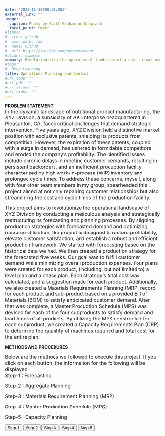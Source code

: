 ```yaml
---
date: "2023-11-30T00:00:00Z"
external_link: ""
image:
  caption: Photo by Scott-Graham on Unsplash
  focal_point: Smart
#links:
#- icon: github
#  icon_pack: fab
#  name: Github
#  url: https://twitter.com/georgecushen
#slides: example
summary: Revolutionizing the operational landscape of a nutritional product manufacturing organization 
#tags:
#- Deep Learning
title: Operations Planning and Control
#url_code: ""
#url_pdf: ""
#url_slides: ""
#url_video: ""
---
```


**PROBLEM STATEMENT**  
<span style="font-size: medium;">In the dynamic landscape of nutritional product manufacturing, the XYZ Division, a subsidiary of AK Enterprise headquartered in Pleasanton, CA, faces critical challenges that demand strategic intervention. Five years ago, XYZ Division held a distinctive market position with exclusive patents, shielding its products from competition. However, the expiration of these patents, coupled with a surge in demand, has ushered in formidable competitors and eroded the company's profitability. The identified issues include chronic delays in meeting customer demands, resulting in persistent backorders, and an inefficient production facility characterized by high work-in-process (WIP) inventory and prolonged cycle times. To address these concerns, myself, along with four other team members in my group, spearheaded this project aimed at not only repairing customer relationships but also streamlining the cost and cycle times of the production facility.</span>  
  
<span style="font-size: medium;">This project aims to revolutionize the operational landscape of XYZ Division by conducting a meticulous analysis and strategically restructuring its forecasting and planning processes. By aligning production strategies with forecasted demand and optimizing resource utilization, the project is designed to restore profitability, elevate customer satisfaction, and establish a robust and efficient production framework. We started with forecasting based on the historical data we had. We then created a production strategy for the forecasted five weeks. Our goal was to fulfill customer demand while minimizing overall production expenses. Four plans were created for each product, (including, but not limited to) a level plan and a chase plan. Each strategy’s total cost was calculated, and a suggestion made for each product. Additionally, we also created a Materials Requirements Planning (MRP) record for each product and sub-product based on a provided Bill of Materials (BOM) to satisfy anticipated customer demand. After that was complete, a Master Production Schedule (MPS) was devised for each of the four subproducts to satisfy demand and lead times of all products. By utilizing the MPS constructed for each subproduct, we created a Capacity Requirements Plan (CRP) to determine the quantity of machines required and total cost for the entire plan.</span>  
  
**METHODS AND PROCEDURES** 

<span style="font-size: medium;">Below are the methods we followed to execute this project. If you click on each button, the information for the following will be displayed:</span>  
<span style="font-size: medium;">Step-1 : Forecasting</span>  

<span style="font-size: medium;">Step-2 : Aggregate Planning</span>  

<span style="font-size: medium;">Step-3 : Materials Requirement Planning (MRP) </span>  

<span style="font-size: medium;">Step-4 : Master Production Schedule (MPS) </span>  

<span style="font-size: medium;">Step-5 : Capacity Planning</span>  

<html lang="en">
<head>
<meta charset="UTF-8">
<meta name="viewport" content="width=device-width, initial-scale=1.0">
<title>Hidden Content Demo</title>
<style>
  .hidden {
    display: none;
  }
</style>
</head>
<body>

<script>
let currentContent = null;

  function toggleContent(id) {
    if (currentContent !== null) {
      currentContent.classList.add('hidden');
    }
    var content = document.getElementById(id);
    content.classList.remove('hidden');
    currentContent = content;
  }
</script>

<button onclick="toggleContent('Step-1')">Step-1</button>
<button onclick="toggleContent('Step-2')">Step-2</button>
<button onclick="toggleContent('Step-3')">Step-3</button> 
<button onclick="toggleContent('Step-4')">Step-4</button>
<button onclick="toggleContent('Step-5')">Step-5</button>

<div id="Step-1" class="hidden">
<span style="font-size: medium;">FORECASTING</span>  

<span style="font-size: medium;">The initial objective of the team was to define a plan for forecasting the demand of each product. Each member took on a product and produced a forecast for the following five weeks. To verify the effectiveness of the forecast methodology, our team was required to have a Mean Absolute Deviation (MAD) value of less than ten for each product when applied to the ten most recent weeks. Essentially, the first ten weeks are used to forecast, and the final ten are used to authenticate said forecast. Our team was also asked to research and recommend four new methodologies that could be considered when forecasting for each product.</span>  

<span style="font-size: medium;">FORECASTING USING STANDARD METHODS</span>  

<span style="font-size: medium;">The 20-week historical data of the five products were first analyzed visually using line charts to understand their sales pattern. Products 1, 4 and 5 did not have any seasonality in the data. However, product 1 had a flat trend line, product 4 had an increasing trend line and product 5 had a decreasing trend line. For product 2, we detected a seasonal pattern. Product 3 data also showed clear signs of seasonality with trend. Based on our analysis, we used the appropriate forecasting methods along with smoothing constants to handle the trend and seasonality for each of the products. We used the method of Exponential Smoothing with Trend Adjustment for Products 1, 4 and 5; Exponential Smoothing with Seasonality for Product 2 and Exponential Smoothing with Seasonality and Trend for Product 3. For product 3, it was not possible to forecast for week 25. As the seasonal pattern repeated every 4 weeks, the team assumed that the forecast for week 25 would have similar demand value as week 21.</span>  

<span style="font-size: medium;">ADDITIONAL FORECASTING METHODS</span>  

<span style="font-size: medium;">Apart from the forecasting methods used above to predict future demand, we can also use methods like Facebook’s Prophet model, neural networking models like Long Short-Term Memory Networks (LSTMs), TBATS model or the Fourier Series Expansion. The Prophet model has low error, better prediction, and better fitting (Jha, B. K., & Pande, S.,2021). It can be used to identify and fine-tune the parameters of seasonality or trend to fit the characteristics of our historical sales datasets and provide accurate forecasts for the future periods. TBATS (Trigonometric seasonality, Box-Cox transformation, ARMA errors, Trend and Seasonal components) is designed to handle complex time-series data with multiple seasonality and trend patterns (De Livera, A. M., Hyndman, R. J., & Snyder, R. D.,2011). This model considers different alternative models while working on the given dataset - non seasonal models, with and without Box-Cox transformation, with and without considering Trend, with and without Trend Damping, with ARIMA and without ARMA(p,q) process used to model residuals and also various amount of harmonics used to model seasonal effects. Finally, the official forecasting values are computed using the Akaike Information Criterion (AIC). Thus, TBATS can be considered appropriate for the accurate forecasting of our demand data.</span>  
  
<span style="font-size: medium;">RESULTS</span>  
<span style="font-size: medium;">We conducted individual forecasts for each of the five products spanning weeks 20 to 25, employing standard methods. The Mean Absolute Deviation (MAD) for weeks 11-20 was consistently below 6, aligning with Mr. Smith's expectations, which mandated that the forecast, when applied to the last ten weeks, should yield a MAD not exceeding 10. A comprehensive breakdown of the forecast computations is available in the below figures. (Figure A.1 to Figure A.5). To address the limitation of not being able to forecast for week 25 for product 3, we explored the application of the TBATS model, an additional forecasting method, within the R environment. The R code, along with the forecasted values for weeks 21-25 for product 3 using TBATS, is detailed in Figure A.6. This supplementary approach allowed us to enhance the accuracy and completeness of our forecasting process.</span>  
  
<span style="font-size: small;">Figure A.1:Forecasting for Product 1</span>
![](/Code1_140.jpg)
<span style="font-size: small;">Figure A.2:Forecasting for Product 2</span>
![](/Code2_140.jpg)
<span style="font-size: small;">Figure A.3:Forecasting for Product 3</span>
![](/Code3_140.jpg)
<span style="font-size: small;">Figure A.4:Forecasting for Product 4</span>
![](/Code4_140.jpg)
<span style="font-size: small;">Figure A.5:Forecasting for Product 5</span>
![](/Code5_140.jpg)
<span style="font-size: small;">Figure A.6:Additional method of forecasting using TBATS model in R</span>
![](/Code6_140.jpg)
![](/Code7_140.jpg)

</div>

<div id="Step-2" class="hidden">
<span style="font-size: medium;">AGGREGATE PLANNING</span>  

<span style="font-size: medium;">Based on the information provided, the team initially created two different aggregate plans: level plan and chase plan. For the level plan, the team fired unnecessary workers in the first week to create a constant workforce and a constant level production for each week. This meant that the plan might not meet a week’s given demand or it might overproduce. Any overproduction or underproduction was carried over into the next period as inventory or backlog. For the chase plan, the team fired and hired throughout the planning to keep a bare minimum necessary workforce for the week. This meant the workers only produced as much as they needed to meet demand, so there was no overproduction or underproduction. The third plan acted as a mixture of the level and chase plans. It contains a constant workforce by using the maximum number of workers needed for production within week 21 to week 25, thus reducing the cost of firing and hiring. In addition, the workers only produced what the demand called for. This reduced any carrying cost of inventory or backlog. After comparing the three plans, the team decided to add one more, where there was no firing or hiring at all, and the workers only produced the demand per product. The team made the following assumptions while crafting the plans. Such as rounding the forecasted values of demand to whole numbers. In addition, any partial workers were rounded to the next whole number and then overtime/undertime was considered in each plan.</span>  
  
<span style="font-size: medium;">RESULTS</span>  
<span style="font-size: medium;">The below figures display the four plans discussed above, for product 1. In a similar way, these four plans were also applied for products 2,3,4 and 5.</span>  
<span style="font-size: small;">Plan 1: Level plan</span>
![](/Code8_140.jpg)
<span style="font-size: small;">Plan 2: Chase plan</span>
![](/Code9_140.jpg)
<span style="font-size: small;">Plan 3: Mix plan</span>
![](/Code10_140.jpg)
<span style="font-size: small;">Plan 4: Comparison plan</span>
![](/Code11_140.jpg)

<span style="font-size: medium;">Thus, we reached the following cost conclusions:</span>
![](/Code12_140.jpg)

<span style="font-size: medium;">Based on the above table, the chase plan is the most expensive, primarily due to the additional cost of hiring and firing workers. Although this plan reduced the cost of undertime, inventory, and backlog, however, the cost of hiring and firing outweighed the savings. In addition, this plan creates an unstable production and work environment that will not be appropriate for XYZ Division. On the other hand, the level plan costs marginally more than the mix and comparison plans. Due to each period having equal production, the workforce stays the same throughout the periods considered. To create that stability, the unnecessary workers are fired at the beginning of week 21, thus reducing any extra costs of hiring and undertime. With a constant level of production, the product can be overproduced or underproduced, which adds to carrying inventory and backlog costs. The mix plan has the beauty of both level and chase plan. The comparison plan costs the least, has a constant workforce, and meets the demand. However, the available workforce is more than it needs. The mix plan might be a good choice of planning for its minimum workforce, great utilization of undertime and meets the production demand. However, it still costs more than the comparison plan.</span>  
  
<span style="font-size: medium;">Thus, in terms of cost, the comparison plan is the most suitable among all the four plans. However, over large periods of time, this plan may cost more than the mix plan. It depends on the, and whether it is required to keep the unnecessary workforce. In other words, based on the current planning cost, the team recommends the comparison plan. In the future, as new forecasting and demand occurs, the plan may be reworked to stay optimal.</span>

</div>

<div id="Step-3" class="hidden">
<span style="font-size: medium;">MATERIALS REQUIREMENT PLANNING</span>  

<span style="font-size: medium;">For the Materials Requirement Planning (MRP), a detailed analysis of the required dependent items for the manufacturing of the five main products was conducted for weeks 21-25. Using the given Bill of Materials (BOM), on-hand inventory prior to week 21, considering the lead times, lot sizes, safety stock, and previously forecasted values as gross requirements, we were able to come up with the timeline for subproduct orders. According to the BOM, the five products required similar subproducts for their manufacture. For example, Products 1, 2 and 4 (Level 0) required subproduct 4. Also, some of the subproducts required another layer of subproducts. For example, subproducts 2 and 3 (Level 1) required subproducts 1 and 4 (Level 2). Thus, for the gross requirements of the sub-products, we considered their total requirements respectively at the lowest level possible, i.e., at Level 2.</span>  
  
<span style="font-size: medium;">RESULTS</span>
As none of the five products had scheduled receipts or on-hand inventory, the planned order releases for each week were determined based on their gross requirements. These planned order releases, devoid of any lead times, were evenly distributed from week 21 to 25. Notably, a detailed analysis revealed that for subproducts 1, 4, and 3, whose lead times were one week in advance, the initiation of planned order releases for their orders was required by week 20. For a thorough breakdown of the calculations, please refer to the following figures.</span>  


</div>
  
<div id="Step-4" class="hidden">
<span style="font-size: medium;">MASTER PRODUCTION SCHEDULE (MPS)</span>  
  
<span style="font-size: medium;">Following the MRP, the focus shifted to Master Production Scheduling (MPS). We used the planned order releases of each week for the subproducts 1, 2, 3 and 4, obtained from the MRP computations, and integrated it into MPS. The resulting MPS records formed a basis for the subsequent capacity planning phase.</span>
  
<span style="font-size: medium;">RESULTS</span>  
According to the Master Production Schedule (MPS) calculations outlined in figure above, the commencement of production for sub-products 1, 3, and 4 is deemed necessary starting from week 20. In the case of sub-product 2, production is slated to begin from week 22. While there exists flexibility to shift the production schedules of subproducts 1, 3, and 4 from week 20 to any week within the range of 21 to 25, such adjustments must be approached cautiously. This is due to potential adverse effects on XYZ Division, which is currently facing a loss of profit. Shifting production schedules might impact customer satisfaction, strain production capacity, and result in excess inventory, unless other aspects of the production plan are correspondingly adjusted.</span>  

</div>

<div id="Step-5" class="hidden">
<span style="font-size: medium;">CAPACITY REQUIREMENTS PLANNING (CRP)</span>  
  
<span style="font-size: medium;">The objective of this phase was to determine the exact number of machines needed to execute the production plan and come up with a total cost of said plan. The Capacity Bills method was employed, both with and without considering the downtime. The team considered MPS, routings, setup, and run time for each workstation.  When downtime was considered, the team computed the overall capacity required at every workstation by adding an adjustment to the baseline capacity. This adjustment considered the potential downtime and reduced capacity during the repair periods. For example, for every 240 mins of actual production capacity, the workstation 1 must run 265 (= 240+25) minutes. Thus, if 20200 minutes is the required capacity for sub-product 1 in week 20, the workstation 1 must run for 20200 * (265/240) minutes.</span>  
  
<span style="font-size: medium;">For the cost computations, we applied the chase policy. The team utilized the previous computations of required capacity considering downtime to further determine machines necessary. In addition, we were able to find the total capacity for each week and any undertime/excess capacity. By combining the cost computations with the regular cost of each subproduct, the team was able to construct the total cost of their suggested production plan.</span>   
  
<span style="font-size: medium;">RESULTS</span>
<span style="font-size: medium;">Based on the computations carried out for capacity requirements (above figure) and corresponding cost analysis (above figure), even with considering the downtime, it is evident that meeting the production needs for each sub-product weekly with existing machines at each workstation poses a risk of overloading. Hence to make sure the workstations are not overloaded, a necessary number of machines are bought or sold off every week. This allows for a degree of profitability while ensuring capacity is maintained and sub-products produced on time. Nevertheless, there is a trade-off, as this approach incurs penalties for underutilized machine time. </span>  

</div>

</body>
</html>